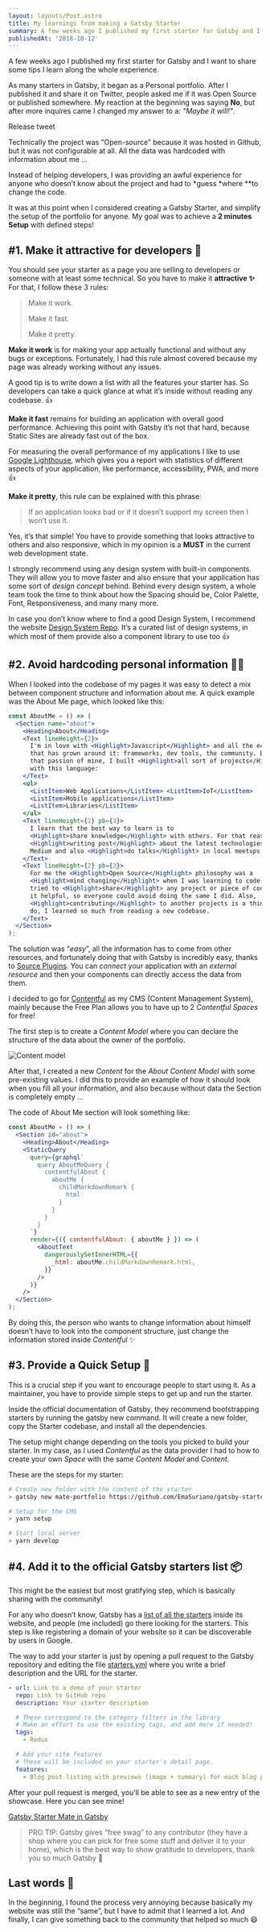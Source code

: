```yaml
---
layout: layouts/Post.astro
title: My learnings from making a Gatsby Starter
summary: A few weeks ago I published my first starter for Gatsby and I want to share some tips I learn along the whole experience.
publishedAt: '2018-10-12'
---
```



A few weeks ago I published my first starter for Gatsby and I want to share some tips I learn along the whole experience.

As many starters in Gatsby, it began as a Personal portfolio. After I published it and share it on Twitter, people asked me if it was Open Source or published somewhere. My reaction at the beginning was saying **No**, but after more inquires came I changed my answer to a: _"Maybe it will!"_.

<Embed href="https://twitter.com/emasuriano/status/1033837348881137665">
  Release tweet
</Embed>

Technically the project was “Open-source” because it was hosted in Github, but it was not configurable at all. All the data was hardcoded with information about me …

Instead of helping developers, I was providing an awful experience for anyone who doesn’t know about the project and had to *guess *where \*\*to change the code.

It was at this point when I considered creating a Gatsby Starter, and simplify the setup of the portfolio for anyone. My goal was to achieve a **2 minutes Setup** with defined steps!

## #1. Make it attractive for developers 💅

You should see your starter as a page you are selling to developers or someone with at least some technical. So you have to make it **attractive ✨** For that, I follow these 3 rules:

> Make it work.
>
> Make it fast.
>
> Make it pretty.

**Make it work** is for making your app actually functional and without any bugs or exceptions. Fortunately, I had this rule almost covered because my page was already working without any issues.

A good tip is to write down a list with all the features your starter has. So developers can take a quick glance at what it’s inside without reading any codebase. 👍

**Make it fast** remains for building an application with overall good performance. Achieving this point with Gatsby it’s not that hard, because Static Sites are already fast out of the box.

For measuring the overall performance of my applications I like to use [Google Lighthouse](https://developers.google.com/web/tools/lighthouse), which gives you a report with statistics of different aspects of your application, like performance, accessibility, PWA, and more 👍

**Make it pretty**, this rule can be explained with this phrase:

> If an application looks bad or if it doesn’t support my screen then I won’t use it.

Yes, it’s that simple! You have to provide something that looks attractive to others and also responsive, which in my opinion is a **MUST** in the current web development state.

I strongly recommend using any design system with built-in components. They will allow you to move faster and also ensure that your application has some sort of _design concept_ behind. Behind every design system, a whole team took the time to think about how the Spacing should be, Color Palette, Font, Responsiveness, and many many more.

In case you don’t know where to find a good Design System, I recommend the website [Design System Repo](https://designsystemsrepo.com/design-systems). It’s a curated list of design systems, in which most of them provide also a component library to use too 👍

## #2. Avoid hardcoding personal information 🤷‍♂️

When I looked into the codebase of my pages it was easy to detect a mix between component structure and information about me. A quick example was the About Me page, which looked like this:

```jsx
const AboutMe = () => (
  <Section name="about">
    <Heading>About</Heading>
    <Text lineHeight={2}>
      I'm in love with <Highlight>Javascript</Highlight> and all the ecosystem
      that has grown around it: frameworks, dev tools, the community. Because of
      that passion of mine, I built <Highlight>all sort of projects</Highlight>
      with this language:
    </Text>
    <ul>
      <ListItem>Web Applications</ListItem> <ListItem>IoT</ListItem>
      <ListItem>Mobile applications</ListItem>
      <ListItem>Libraries</ListItem>
    </ul>
    <Text lineHeight={2} pb={3}>
      I learn that the best way to learn is to
      <Highlight>share knowledge</Highlight> with others. For that reason, I start
      <Highlight>writing post</Highlight> about the latest technologies in
      Medium and also <Highlight>do talks</Highlight> in local meetups.
    </Text>
    <Text lineHeight={2} pb={3}>
      For me the <Highlight>Open Source</Highlight> philosophy was a
      <Highlight>mind changing</Highlight> when I was learning to code. Now, I
      tried to <Highlight>share</Highlight> any project or piece of code I find
      it helpful, so everyone could avoid doing the same I did. Also,
      <Highlight>contributing</Highlight> to another projects is a thing I love to
      do, I learned so much from reading a new codebase.
    </Text>
  </Section>
);
```

The solution was “_easy_”, all the information has to come from other resources, and fortunately doing that with Gatsby is incredibly easy, thanks to [Source Plugins](https://www.gatsbyjs.org/tutorial/part-five/). You can _connect_ your application with an _external resource_ and then your components can directly access the data from them.

I decided to go for [Contentful](http://contentful.com) as my CMS (Content Management System), mainly because the Free Plan allows you to have up to 2 _Contentful Spaces_ for free!

The first step is to create a _Content Model_ where you can declare the structure of the data about the owner of the portfolio.

![Content model](/assets/content-model.jpg)

After that, I created a new _Content_ for the _About Content Model_ with some pre-existing values. I did this to provide an example of how it should look when you fill all your information, and also because without data the Section is completely empty …

The code of About Me section will look something like:

```jsx
const AboutMe = () => (
  <Section id="about">
    <Heading>About</Heading>
    <StaticQuery
      query={graphql`
        query AboutMeQuery {
          contentfulAbout {
            aboutMe {
              childMarkdownRemark {
                html
              }
            }
          }
        }
      `}
      render={({ contentfulAbout: { aboutMe } }) => (
        <AboutText
          dangerouslySetInnerHTML={{
            _html: aboutMe.childMarkdownRemark.html,
          }}
        />
      )}
    />
  </Section>
);
```

By doing this, the person who wants to change information about himself doesn’t have to look into the component structure, just change the information stored inside _Contentful_ ✨

## #3. Provide a Quick Setup 🚀

This is a crucial step if you want to encourage people to start using it. As a maintainer, you have to provide simple steps to get up and run the starter.

Inside the official documentation of Gatsby, they recommend bootstrapping starters by running the gatsby new command. It will create a new folder, copy the Starter codebase, and install all the dependencies.

The setup might change depending on the tools you picked to build your starter. In my case, as I used _Contentful_ as the data provider I had to how to create your own _Space_ with the same _Content Model_ and _Content_.

These are the steps for my starter:

```bash
# Create new folder with the content of the starter
> gatsby new mate-portfolio https://github.com/EmaSuriano/gatsby-starter-mate

# Setup for the CMS
> yarn setup

# Start local server
> yarn develop
```

## #4. Add it to the official Gatsby starters list 📦

This might be the easiest but most gratifying step, which is basically sharing with the community!

For any who doesn’t know, Gatsby has a [list of all the starters](https://www.gatsbyjs.org/starters/) inside its website, and people (me included) go there looking for the starters. This step is like registering a domain of your website so it can be discoverable by users in Google.

The way to add your starter is just by opening a pull request to the Gatsby repository and editing the file [starters.yml](https://github.com/gatsbyjs/gatsby/blob/master/docs/starters.yml) where you write a brief description and the URL for the starter.

```yaml
- url: Link to a demo of your starter
  repo: Link to GitHub repo
  description: Your starter description

  # These correspond to the category filters in the library
  # Make an effort to use the existing tags, and add more if needed!
  tags:
    - Redux

  # Add your site features
  # These will be included on your starter's detail page.
  features:
    - Blog post listing with previews (image + summary) for each blog post
```

After your pull request is merged, you’ll be able to see as a new entry of the showcase. Here you can see mine!

[Gatsby Starter Mate in Gatsby](https://www.gatsbyjs.org/starters/gatsby-starter-mate)

> PRO TIP: Gatsby gives “free swag” to any contributor (they have a shop where you can pick for free some stuff and deliver it to your home), which is the best way to show gratitude to developers, thank you so much Gatsby 🎉

## Last words 👋

In the beginning, I found the process very annoying because basically my website was still the “same”, but I have to admit that I learned a lot. And finally, I can give something back to the community that helped so much 😄
